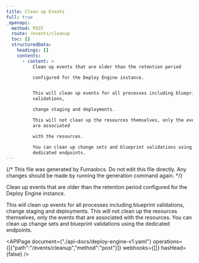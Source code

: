 ```yaml
---
title: Clean up Events
full: true
_openapi:
  method: POST
  route: /events/cleanup
  toc: []
  structuredData:
    headings: []
    contents:
      - content: >
          Clean up events that are older than the retention period

          configured for the Deploy Engine instance.


          This will clean up events for all processes including blueprint
          validations,

          change staging and deployments.

          This will not clean up the resources themselves, only the events that
          are associated

          with the resources.

          You can clean up change sets and blueprint validations using the
          dedicated endpoints.
---
```


{/* This file was generated by Fumadocs. Do not edit this file directly. Any changes should be made by running the generation command again. */}

Clean up events that are older than the retention period
configured for the Deploy Engine instance.

This will clean up events for all processes including blueprint validations,
change staging and deployments.
This will not clean up the resources themselves, only the events that are associated
with the resources.
You can clean up change sets and blueprint validations using the dedicated endpoints.


<APIPage document={"./api-docs/deploy-engine-v1.yaml"} operations={[{"path":"/events/cleanup","method":"post"}]} webhooks={[]} hasHead={false} />